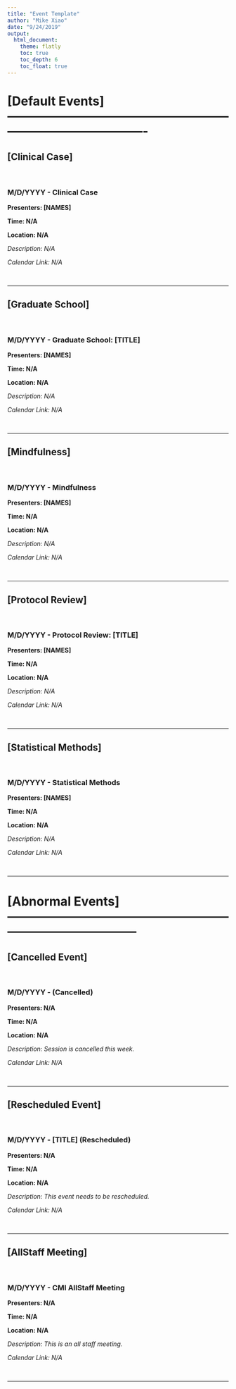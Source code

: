 ```yaml
---
title: "Event Template"
author: "Mike Xiao"
date: "9/24/2019"
output: 
  html_document:
    theme: flatly
    toc: true
    toc_depth: 6
    toc_float: true
---
```



# [Default Events]----------------------------------------------------------------------------------------

## [Clinical Case]

<br>

### **M/D/YYYY - Clinical Case**

**Presenters: [NAMES]**

**Time: N/A**

**Location: N/A**

*Description: N/A*

*Calendar Link: N/A*

<br>

- - - 

## [Graduate School]

<br>

### **M/D/YYYY - Graduate School: [TITLE]**

**Presenters: [NAMES]**

**Time: N/A**

**Location: N/A**

*Description: N/A*

*Calendar Link: N/A*

<br>

- - - 

## [Mindfulness]

<br>

### **M/D/YYYY - Mindfulness**

**Presenters: [NAMES]**

**Time: N/A**

**Location: N/A**

*Description: N/A*

*Calendar Link: N/A*

<br>

- - - 

## [Protocol Review] 

<br>

### **M/D/YYYY - Protocol Review: [TITLE]**

**Presenters: [NAMES]**

**Time: N/A**

**Location: N/A**

*Description: N/A*

*Calendar Link: N/A*

<br>

- - - 

## [Statistical Methods]

<br>

### **M/D/YYYY - Statistical Methods**

**Presenters: [NAMES]**

**Time: N/A**

**Location: N/A**

*Description: N/A*

*Calendar Link: N/A*

<br>

- - - 

# [Abnormal Events]--------------------------------------------------------------------------------------

## [Cancelled Event]

<br>

### **M/D/YYYY - (Cancelled)**

**Presenters: N/A**

**Time: N/A**

**Location: N/A**

*Description: Session is cancelled this week.*

*Calendar Link: N/A*

<br>

- - - 

## [Rescheduled Event]

<br>

### **M/D/YYYY - [TITLE] (Rescheduled)**

**Presenters: N/A**

**Time: N/A**

**Location: N/A**

*Description: This event needs to be rescheduled.*

*Calendar Link: N/A*

<br>

- - -

## [AllStaff Meeting]

<br>

### **M/D/YYYY - CMI AllStaff Meeting**

**Presenters: N/A**

**Time: N/A**

**Location: N/A**

*Description: This is an all staff meeting.*

*Calendar Link: N/A*

<br>

- - -

